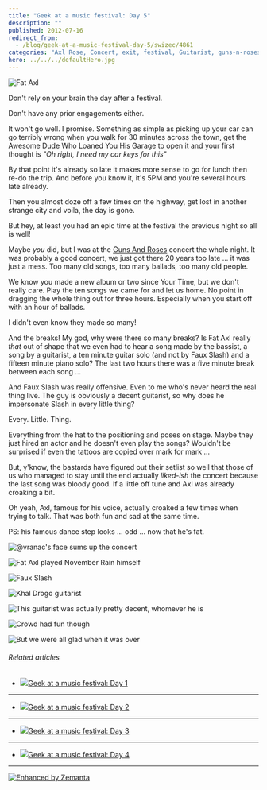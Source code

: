 ```yaml
---
title: "Geek at a music festival: Day 5"
description: ""
published: 2012-07-16
redirect_from:
  - /blog/geek-at-a-music-festival-day-5/swizec/4861
categories: "Axl Rose, Concert, exit, festival, Guitarist, guns-n-roses, Slash, Travel + Events, Uncategorized"
hero: ../../../defaultHero.jpg
---
```


![Fat Axl](https://swizec.com/wp-content/uploads/2012/07/photo-12-e1342473433868-1024x764.jpg "Fat Axl")

Don't rely on your brain the day after a festival.

Don't have any prior engagements either.

It won't go well. I promise. Something as simple as picking up your car can go terribly wrong when you walk for 30 minutes across the town, get the Awesome Dude Who Loaned You His Garage to open it and your first thought is _"Oh right, I need my car keys for this"_

By that point it's already so late it makes more sense to go for lunch then re-do the trip. And before you know it, it's 5PM and you're several hours late already.

Then you almost doze off a few times on the highway, get lost in another strange city and voila, the day is gone.

But hey, at least you had an epic time at the festival the previous night so all is well!

Maybe _you_ did, but I was at the [Guns And Roses](http://gunsnroses.com "Guns N' Roses") concert the whole night. It was probably a good concert, we just got there 20 years too late ... it was just a mess. Too many old songs, too many ballads, too many old people.

We know you made a new album or two since Your Time, but we don't really care. Play the ten songs we came for and let us home. No point in dragging the whole thing out for three hours. Especially when you start off with an hour of ballads.

I didn't even know they made so many!

And the breaks! My god, why were there so many breaks? Is Fat Axl really _that_ out of shape that we even had to hear a song made by the bassist, a song by a guitarist, a ten minute guitar solo (and not by Faux Slash) and a fifteen minute piano solo? The last two hours there was a five minute break between each song ...

And Faux Slash was really offensive. Even to me who's never heard the real thing live. The guy is obviously a decent guitarist, so why does he impersonate Slash in every little thing?

Every. Little. Thing.

Everything from the hat to the positioning and poses on stage. Maybe they just hired an actor and he doesn't even play the songs? Wouldn't be surprised if even the tattoos are copied over mark for mark ...

But, y'know, the bastards have figured out their setlist so well that those of us who managed to stay until the end actually _liked-ish_ the concert because the last song was bloody good. If a little off tune and Axl was already croaking a bit.

Oh yeah, Axl, famous for his voice, actually croaked a few times when trying to talk. That was both fun and sad at the same time.

PS: his famous dance step looks ... odd ... now that he's fat.

![@vranac's face sums up the concert](https://swizec.com/wp-content/uploads/2012/07/photo-42-e1342473520987-1024x764.jpg "@vranac's face sums up the concert")

![Fat Axl played November Rain himself](https://swizec.com/wp-content/uploads/2012/07/photo-61-e1342473595626-1024x764.jpg "Fat Axl played November Rain himself")

![Faux Slash](https://swizec.com/wp-content/uploads/2012/07/photo-22-e1342473749555-1024x764.jpg "Faux Slash")

![Khal Drogo guitarist](https://swizec.com/wp-content/uploads/2012/07/photo4-e1342473839169.jpeg "Khal Drogo guitarist")

![This guitarist was actually pretty decent, whomever he is](https://swizec.com/wp-content/uploads/2012/07/photo-33-e1342474026158.jpeg "This guitarist was actually pretty decent, whomever he is")

![Crowd had fun though](https://swizec.com/wp-content/uploads/2012/07/photo-51-e1342474564398.jpeg "Crowd had fun though")

![But we were all glad when it was over](https://swizec.com/wp-content/uploads/2012/07/photo-7-1024x764.jpg "But we were all glad when it was over")

###### Related articles

- [![](https://i.zemanta.com/100106846_80_80.jpg)](https://swizec.com/blog/geek-at-a-music-festival-day-1/)[Geek at a music festival: Day 1](https://swizec.com/blog/geek-at-a-music-festival-day-1/swizec/4825)

---

- [![](https://i.zemanta.com/100305583_80_80.jpg)](https://swizec.com/blog/geek-at-a-music-festival-day-2/)[Geek at a music festival: Day 2](https://swizec.com/blog/geek-at-a-music-festival-day-2/swizec/4830)

---

- [![](https://i.zemanta.com/100568602_80_80.jpg)](https://swizec.com/blog/geek-at-a-music-festival-day-3/)[Geek at a music festival: Day 3](https://swizec.com/blog/geek-at-a-music-festival-day-3/swizec/4838)

---

- [![](https://i.zemanta.com/100693979_80_80.jpg)](https://swizec.com/blog/geek-at-a-music-festival-day-4/)[Geek at a music festival: Day 4](https://swizec.com/blog/geek-at-a-music-festival-day-4/swizec/4850)

---

[![Enhanced by Zemanta](https://img.zemanta.com/zemified_e.png?x-id=51b99ab0-7c7c-4e0c-a525-9c271cc5e298)](http://www.zemanta.com/?px "Enhanced by Zemanta")
